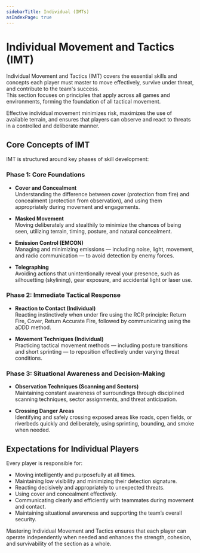```yaml
---
sidebarTitle: Individual (IMTs)
asIndexPage: true
---
```


# Individual Movement and Tactics (IMT)

Individual Movement and Tactics (IMT) covers the essential skills and concepts each player must master to move effectively, survive under threat, and contribute to the team's success.  
This section focuses on principles that apply across all games and environments, forming the foundation of all tactical movement.

Effective individual movement minimizes risk, maximizes the use of available terrain, and ensures that players can observe and react to threats in a controlled and deliberate manner.

## Core Concepts of IMT

IMT is structured around key phases of skill development:

### Phase 1: Core Foundations

- **Cover and Concealment**  
  Understanding the difference between cover (protection from fire) and concealment (protection from observation), and using them appropriately during movement and engagements.

- **Masked Movement**  
  Moving deliberately and stealthily to minimize the chances of being seen, utilizing terrain, timing, posture, and natural concealment.

- **Emission Control (EMCON)**  
  Managing and minimizing emissions — including noise, light, movement, and radio communication — to avoid detection by enemy forces.

- **Telegraphing**  
  Avoiding actions that unintentionally reveal your presence, such as silhouetting (skylining), gear exposure, and accidental light or laser use.

### Phase 2: Immediate Tactical Response

- **Reaction to Contact (Individual)**  
  Reacting instinctively when under fire using the RCR principle: Return Fire, Cover, Return Accurate Fire, followed by communicating using the aDDD method.

- **Movement Techniques (Individual)**  
  Practicing tactical movement methods — including posture transitions and short sprinting — to reposition effectively under varying threat conditions.

### Phase 3: Situational Awareness and Decision-Making

- **Observation Techniques (Scanning and Sectors)**  
  Maintaining constant awareness of surroundings through disciplined scanning techniques, sector assignments, and threat anticipation.

- **Crossing Danger Areas**  
  Identifying and safely crossing exposed areas like roads, open fields, or riverbeds quickly and deliberately, using sprinting, bounding, and smoke when needed.

## Expectations for Individual Players

Every player is responsible for:

- Moving intelligently and purposefully at all times.
- Maintaining low visibility and minimizing their detection signature.
- Reacting decisively and appropriately to unexpected threats.
- Using cover and concealment effectively.
- Communicating clearly and efficiently with teammates during movement and contact.
- Maintaining situational awareness and supporting the team’s overall security.

Mastering Individual Movement and Tactics ensures that each player can operate independently when needed and enhances the strength, cohesion, and survivability of the section as a whole.
